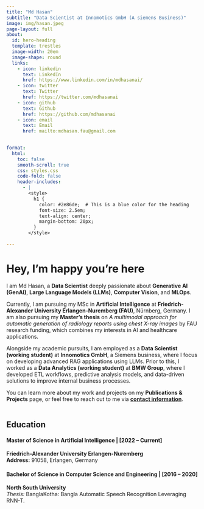 ```yaml
---
title: "Md Hasan"
subtitle: "Data Scientist at Innomotics GmbH (A siemens Business)"
image: img/hasan.jpeg
page-layout: full
about:
  id: hero-heading
  template: trestles
  image-width: 20em
  image-shape: round
  links:
    - icon: linkedin
      text: LinkedIn
      href: https://www.linkedin.com/in/mdhasanai/
    - icon: twitter
      text: Twitter
      href: https://twitter.com/mdhasanai
    - icon: github
      text: Github
      href: https://github.com/mdhasanai
    - icon: email
      text: Email
      href: mailto:mdhasan.fau@gmail.com
    

format: 
  html:
    toc: false
    smooth-scroll: true
    css: styles.css
    code-fold: false
    header-includes:
      - |
        <style>
          h1 {
            color: #2e86de;  # This is a blue color for the heading
            font-size: 2.5em;
            text-align: center;
            margin-bottom: 20px;
          }
        </style>
    
---
```


::: {#hero-heading}
# Hey, I’m happy you’re here

I am Md Hasan, a **Data Scientist** deeply passionate about **Generative AI (GenAI)**, **Large Language Models (LLMs)**, **Computer Vision**, and **MLOps**.


Currently, I am pursuing my MSc in **Artificial Intelligence** at **Friedrich-Alexander University Erlangen-Nuremberg (FAU)**, Nürnberg, Germany. I am also pursuing my **Master's thesis** on *A multimodal approach for automatic generation of radiology reports using chest X-ray images* by FAU research funding, which combines my interests in AI and healthcare applications. 


Alongside my academic pursuits, I am employed as a **Data Scientist (working student)** at **Innomotics GmbH**, a Siemens business, where I focus on developing advanced RAG applications using LLMs. Prior to this, I worked as a **Data Analytics (working student)** at **BMW Group**, where I developed ETL workflows, predictive analysis models, and data-driven solutions to improve internal business processes.

You can learn more about my work and projects on my **Publications & Projects** page, or feel free to reach out to me via **[contact information](mailto:mdhasan.nsu@gmail.com)**.
<br><br>

:::
## Education

#### **Master of Science in Artificial Intelligence** | [2022 – Current] 
**Friedrich-Alexander University Erlangen-Nuremberg**  
**Address:** 91058, Erlangen, Germany

#### **Bachelor of Science in Computer Science and Engineering** | [2016 – 2020]   
**North South University**  
*Thesis:* BanglaKotha: Bangla Automatic Speech Recognition Leveraging RNN-T.


<!-- ## Experience

Wengo Analytics | Head Data Scientist | April 2018 - present

GeoScynce | Chief Analyst | Sept 2012 - April 2018 -->
